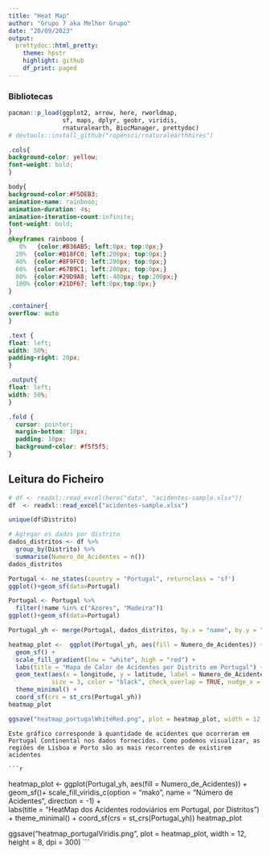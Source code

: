 ```yaml
---
title: "Heat Map"
author: "Grupo 7 aka Melhor Grupo"
date: "20/09/2023"
output:
  prettydoc::html_pretty:
    theme: hpstr
    highlight: github
    df_print: paged
---
```


### Bibliotecas
```r
pacman::p_load(ggplot2, arrow, here, rworldmap, 
               sf, maps, dplyr, geobr, viridis, 
               rnaturalearth, BiocManager, prettydoc)
# devtools::install_github("ropensci/rnaturalearthhires")
```

```css
.cols{
background-color: yellow;
font-weight: bold;
}

body{
background-color:#F5DEB3;
animation-name: rainbooo;
animation-duration: 4s;
animation-iteration-count:infinite;
font-weight: bold;
}
@keyframes rainbooo {
   0%   {color:#B36AB5; left:0px; top:0px;}
  20%  {color:#B18FC0; left:200px; top:0px;}
  40%  {color:#8F9FC0; left:200px; top:0px;}
  60%  {color:#67B9C1; left:200px; top:0px;}
  80%  {color:#29D9A8; left:-400px; top:200px;}
  100% {color:#21DF67; left:0px;top:0px;}
}

.container{
overflow: auto
}

.text {
float: left;
width: 50%; 
padding-right: 20px;
}

.output{
float: left;
width: 50%;
}

.fold {
  cursor: pointer;
  margin-bottom: 10px;
  padding: 10px;
  background-color: #f5f5f5;
}
```


## Leitura do Ficheiro 

```r
# df <- readxl::read_excel(here("data", "acidentes-sample.xlsx"))
df  <- readxl::read_excel("acidentes-sample.xlsx")
```

```r
unique(df$Distrito)
```

```r
# Agregar os dados por distrito
dados_distritos <- df %>%
  group_by(Distrito) %>%
  summarise(Numero_de_Acidentes = n())
dados_distritos
```

```r
Portugal <- ne_states(country = "Portugal", returnclass = 'sf')
ggplot()+geom_sf(data=Portugal)
```

```r
Portugal <- Portugal %>%
  filter(!name %in% c("Azores", "Madeira"))
ggplot()+geom_sf(data=Portugal)
```

```r
Portugal_yh <- merge(Portugal, dados_distritos, by.x = "name", by.y = "Distrito", all.x = TRUE)

heatmap_plot <-  ggplot(Portugal_yh, aes(fill = Numero_de_Acidentes)) +
  geom_sf() +
  scale_fill_gradient(low = "white", high = "red") +
  labs(title = "Mapa de Calor de Acidentes por Distrito em Portugal") + 
  geom_text(aes(x = longitude, y = latitude, label = Numero_de_Acidentes),
            size = 3, color = "black", check_overlap = TRUE, nudge_x = 0, nudge_y = .1, family = "serif",fontface = "bold") +
  theme_minimal() +
  coord_sf(crs = st_crs(Portugal_yh))
heatmap_plot

ggsave("heatmap_portugalWhiteRed.png", plot = heatmap_plot, width = 12, height = 8, dpi = 300)
```

<div class="container">
  <div class="text">
    Este gráfico corresponde à quantidade de acidentes que ocorreram em Portugal Continental nos dados fornecidos. Como podemos visualizar, as regiões de Lisboa e Porto são as mais recorrentes de existirem acidentes
  </div>
  <div class="output">
    ```r
heatmap_plot <- ggplot(Portugal_yh, aes(fill = Numero_de_Acidentes)) +
  geom_sf()+
  scale_fill_viridis_c(option = "mako", name = "Número de Acidentes", direction = -1) +  
  labs(title = "HeatMap dos Acidentes rodoviários em Portugal, por Distritos") +
  theme_minimal() +
  coord_sf(crs = st_crs(Portugal_yh))
heatmap_plot

ggsave("heatmap_portugalViridis.png", plot = heatmap_plot, width = 12, height = 8, dpi = 300)
    ```
  </div>
</div>


